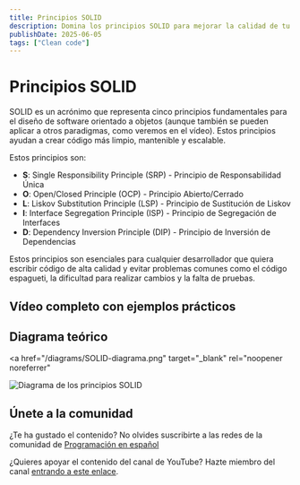 ```yaml
---
title: Principios SOLID
description: Domina los principios SOLID para mejorar la calidad de tu código
publishDate: 2025-06-05
tags: ["Clean code"]
---
```



# Principios SOLID

SOLID es un acrónimo que representa cinco principios fundamentales para el diseño de software orientado a objetos (aunque también se pueden aplicar a otros paradigmas, como veremos en el vídeo). Estos principios ayudan a crear código más limpio, mantenible y escalable.

Estos principios son:

- **S**: Single Responsibility Principle (SRP) - Principio de Responsabilidad Única
- **O**: Open/Closed Principle (OCP) - Principio Abierto/Cerrado
- **L**: Liskov Substitution Principle (LSP) - Principio de Sustitución de Liskov
- **I**: Interface Segregation Principle (ISP) - Principio de Segregación de Interfaces
- **D**: Dependency Inversion Principle (DIP) - Principio de Inversión de Dependencias

Estos principios son esenciales para cualquier desarrollador que quiera escribir código de alta calidad y evitar problemas comunes como el código espagueti, la dificultad para realizar cambios y la falta de pruebas.

## Vídeo completo con ejemplos prácticos

<YouTubeEmbed
  id="uINCYeb1KAM"
  title="Principios SOLID - Programación en español"
/>

## Diagrama teórico

<a
  href="/diagrams/SOLID-diagrama.png"
  target="_blank"
  rel="noopener noreferrer"
>
  <Image
    src="/diagrams/SOLID-diagrama.png"
    alt="Diagrama de los principios SOLID"
    width={800}
    height={600}
  />
</a>

## Únete a la comunidad

¿Te ha gustado el contenido? No olvides suscribirte a las redes de la comunidad de <a href="https://programacion-es.dev/redes/" target="_blank" rel="noopener noreferrer">Programación en español</a>

¿Quieres apoyar el contenido del canal de YouTube? Hazte miembro del canal <a href="https://www.youtube.com/channel/UCNliuGyPizt7uNcdCrUoduQ/join" target="_blank" rel="noopener noreferrer">entrando a este enlace</a>.
